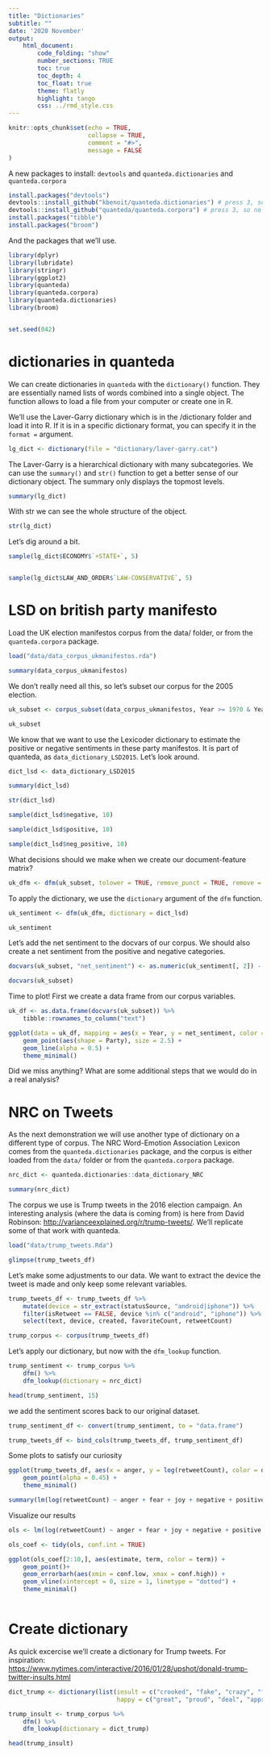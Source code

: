 ```yaml
---
title: "Dictionaries"
subtitle: ""
date: '2020 November'
output:
    html_document:
        code_folding: "show"
        number_sections: TRUE
        toc: true
        toc_depth: 4
        toc_float: true
        theme: flatly
        highlight: tango
        css: ../rmd_style.css
---
```


```r
knitr::opts_chunk$set(echo = TRUE,
                      collapse = TRUE,
                      comment = "#>",
                      message = FALSE
)
```

A new packages to install: `devtools` and `quanteda.dictionaries` and `quanteda.corpora`

```r
install.packages("devtools")
devtools::install_github("kbenoit/quanteda.dictionaries") # press 3, so no package are updated during install
devtools::install_github("quanteda/quanteda.corpora") # press 3, so no package are updated during install
install.packages("tibble")
install.packages("broom")
```


And the packages that we'll use.
```r
library(dplyr)
library(lubridate)
library(stringr)
library(ggplot2)
library(quanteda)
library(quanteda.corpora)
library(quanteda.dictionaries)
library(broom)


set.seed(042)
```

# dictionaries in quanteda
We can create dictionaries in `quanteda` with the `dictionary()` function. They are essentially named lists of words combined into a single object. The function allows to load a file from your computer or create one in R.

We'll use the Laver-Garry dictionary which is in the /dictionary folder and load it into R. If it is in a specific dictionary format, you can specify it in the `format = ` argument. 

```r
lg_dict <- dictionary(file = "dictionary/laver-garry.cat")

```

The Laver-Garry is a hierarchical dictionary with many subcategories. We can use the `summary()` and `str()` function to get a better sense of our dictionary object. The summary only displays the topmost levels.

```r
summary(lg_dict)
```

With str we can see the whole structure of the object.

```r
str(lg_dict)
```


Let's dig around a bit.

```r
sample(lg_dict$ECONOMY$`+STATE+`, 5)


sample(lg_dict$LAW_AND_ORDER$`LAW-CONSERVATIVE`, 5)
```


# LSD on british party manifesto

Load the UK election manifestos corpus from the data/ folder, or from the `quanteda.corpora` package.

```r
load("data/data_corpus_ukmanifestos.rda")

summary(data_corpus_ukmanifestos)
```

We don't really need all this, so let's subset our corpus for the 2005 election.

```r
uk_subset <- corpus_subset(data_corpus_ukmanifestos, Year >= 1970 & Year <= 1974)

uk_subset

```


We know that we want to use the Lexicoder dictionary to estimate the positive or negative sentiments in these party manifestos. It is part of quanteda, as `data_dictionary_LSD2015`. Let's look around.

```r
dict_lsd <- data_dictionary_LSD2015

summary(dict_lsd)

str(dict_lsd)

sample(dict_lsd$negative, 10)

sample(dict_lsd$positive, 10)

sample(dict_lsd$neg_positive, 10)
```

What decisions should we make when we create our document-feature matrix? 


```r
uk_dfm <- dfm(uk_subset, tolower = TRUE, remove_punct = TRUE, remove = stopwords("en"))
```


To apply the dictionary, we use the `dictionary` argument of the `dfm` function.

```r
uk_sentiment <- dfm(uk_dfm, dictionary = dict_lsd)

uk_sentiment
```

Let's add the net sentiment to the docvars of our corpus. We should also create a net sentiment from the positive and negative categories.

```r
docvars(uk_subset, "net_sentiment") <- as.numeric(uk_sentiment[, 2]) - as.numeric(uk_sentiment[, 1])

docvars(uk_subset)
```


Time to plot! First we create a data frame from our corpus variables.

```r
uk_df <- as.data.frame(docvars(uk_subset)) %>% 
    tibble::rownames_to_column("text")

ggplot(data = uk_df, mapping = aes(x = Year, y = net_sentiment, color = Party)) +
    geom_point(aes(shape = Party), size = 2.5) + 
    geom_line(alpha = 0.5) + 
    theme_minimal()
```


Did we miss anything? What are some additional steps that we would do in a real analysis?



# NRC on Tweets

As the next demonstration we will use another type of dictionary on a different type of corpus. The NRC Word-Emotion Association Lexicon comes from the `quanteda.dictionaries` package, and the corpus is either loaded from the `data/` folder or from the `quanteda.corpora` package.

```r
nrc_dict <- quanteda.dictionaries::data_dictionary_NRC

summary(nrc_dict)
```

The corpus we use is Trump tweets in the 2016 election campaign. An interesting analysis (where the data is coming from) is here from David Robinson: [http://varianceexplained.org/r/trump-tweets/](http://varianceexplained.org/r/trump-tweets/). We'll replicate some of that work with quanteda.


```r
load("data/trump_tweets.Rda")

glimpse(trump_tweets_df)
```

Let's make some adjustments to our data. We want to extract the device the tweet is made and only keep some relevant variables.

```r
trump_tweets_df <- trump_tweets_df %>% 
    mutate(device = str_extract(statusSource, "android|iphone")) %>% 
    filter(isRetweet == FALSE, device %in% c("android", "iphone")) %>% 
    select(text, device, created, favoriteCount, retweetCount)
```


```r
trump_corpus <- corpus(trump_tweets_df)
```

Let's apply our dictionary, but now with the `dfm_lookup` function.

```r
trump_sentiment <- trump_corpus %>% 
    dfm() %>% 
    dfm_lookup(dictionary = nrc_dict)

head(trump_sentiment, 15)
```


we add the sentiment scores back to our original dataset.

```r
trump_sentiment_df <- convert(trump_sentiment, to = "data.frame")

trump_tweets_df <- bind_cols(trump_tweets_df, trump_sentiment_df)
```

Some plots to satisfy our curiosity
```r
ggplot(trump_tweets_df, aes(x = anger, y = log(retweetCount), color = device)) +
    geom_point(alpha = 0.45) +
    theme_minimal()
```

```r
summary(lm(log(retweetCount) ~ anger + fear + joy + negative + positive + sadness + surprise + trust + factor(device), data = trump_tweets_df))
```

Visualize our results

```r
ols <- lm(log(retweetCount) ~ anger + fear + joy + negative + positive + sadness + surprise + trust + factor(device), data = trump_tweets_df)

ols_coef <- tidy(ols, conf.int = TRUE)

ggplot(ols_coef[2:10,], aes(estimate, term, color = term)) +
    geom_point()+
    geom_errorbarh(aes(xmin = conf.low, xmax = conf.high)) +
    geom_vline(xintercept = 0, size = 1, linetype = "dotted") +
    theme_minimal()
    
```

# Create dictionary

As quick excercise we'll create a dictionary for Trump tweets. For inspiration: [https://www.nytimes.com/interactive/2016/01/28/upshot/donald-trump-twitter-insults.html](https://www.nytimes.com/interactive/2016/01/28/upshot/donald-trump-twitter-insults.html)

```r
dict_trump <- dictionary(list(insult = c("crooked", "fake", "crazy", "failing", "wrong", "phony"),
                              happy = c("great", "proud", "deal", "approval")))

trump_insult <- trump_corpus %>% 
    dfm() %>% 
    dfm_lookup(dictionary = dict_trump)

head(trump_insult)
```

